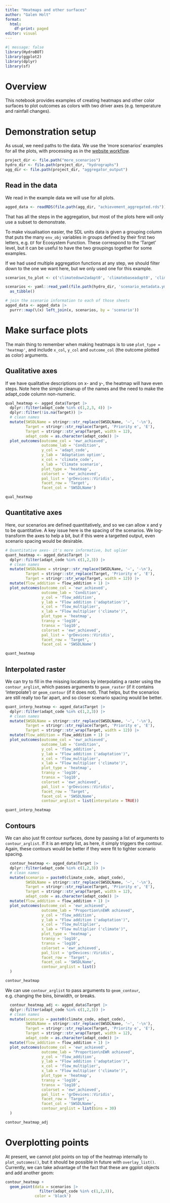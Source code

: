 ```yaml
---
title: "Heatmaps and other surfaces"
author: "Galen Holt"
format:
  html:
    df-print: paged
editor: visual
---
```


```r
#| message: false
library(HydroBOT)
library(ggplot2)
library(dplyr)
library(sf)
```

# Overview

This notebook provides examples of creating heatmaps and other color surfaces to plot outcomes as colors with two driver axes (e.g. temperature and rainfall changes).

# Demonstration setup

As usual, we need paths to the data. We use the 'more scenarios' examples for all the plots, with processing as in the [website workflow](/workflows/run_hydrobot_website.qmd).

```r
project_dir <- file.path("more_scenarios")
hydro_dir <- file.path(project_dir, "hydrographs")
agg_dir <- file.path(project_dir, "aggregator_output")
```

## Read in the data

We read in the example data we will use for all plots.

```r
agged_data <- readRDS(file.path(agg_dir, "achievement_aggregated.rds"))
```

That has all the steps in the aggregation, but most of the plots here will only use a subset to demonstrate.

To make visualisation easier, the SDL units data is given a grouping column that puts the many `env_obj` variables in groups defined by their first two letters, e.g. `EF` for Ecosystem Function. These correspond to the 'Target' level, but it can be useful to have the two groupings together for some examples.

If we had used multiple aggregation functions at any step, we should filter down to the one we want here, but we only used one for this example.

```r
scenarios_to_plot <- c('climatedown2adapt0', 'climatebaseadapt0', 'climateup2adapt0')

scenarios <- yaml::read_yaml(file.path(hydro_dir, 'scenario_metadata.yml')) |> 
  as_tibble()

# join the scenario information to each of those sheets
agged_data <- agged_data |>
  purrr::map(\(x) left_join(x, scenarios, by = 'scenario'))

```

# Make surface plots

The main thing to remember when making heatmaps is to use `plot_type = 'heatmap'`, and include `x_col`, `y_col` and `outcome_col` (the outcome plotted as color) arguments.

## Qualitative axes

If we have qualitative descriptions on x- and y-, the heatmap will have even steps. Note here the simple cleanup of the names and the need to make the adapt_code column non-numeric.

```r
qual_heatmap <- agged_data$Target |>
  dplyr::filter(adapt_code %in% c(1,2,3, 4)) |> 
  dplyr::filter(!is.na(Target)) |> 
  # clean names
  mutate(SWSDLName = stringr::str_replace(SWSDLName, '–', '-\n'),
         Target = stringr::str_replace(Target, 'Priority e', 'E'),
         Target = stringr::str_wrap(Target, width = 12),
         adapt_code = as.character(adapt_code)) |>
  plot_outcomes(outcome_col = 'ewr_achieved',
                outcome_lab = 'Condition',
                y_col = 'adapt_code', 
                y_lab = 'Adaptation option',
                x_col = 'climate_code', 
                x_lab = 'Climate scenario',
                plot_type = 'heatmap',
                colorset = 'ewr_achieved',
                pal_list = 'grDevices::Viridis',
                facet_row = 'Target',
                facet_col = 'SWSDLName')

qual_heatmap
```
## Quantitative axes

Here, our scenarios are defined quantitatively, and so we can allow x and y to be quantitative. A key issue here is the spacing of the scenarios. We log-transform the axes to help a bit, but if this were a targetted output, even scenario spacing would be desirable. 

```r
# Quantitative axes- it's more informative, but uglier
quant_heatmap <- agged_data$Target |>
  dplyr::filter(adapt_code %in% c(1,2,3)) |> 
  # clean names
  mutate(SWSDLName = stringr::str_replace(SWSDLName, '–', '-\n'),
         Target = stringr::str_replace(Target, 'Priority e', 'E'),
         Target = stringr::str_wrap(Target, width = 12)) |>
  mutate(flow_addition = flow_addition + 1) |> 
  plot_outcomes(outcome_col = 'ewr_achieved',
                outcome_lab = 'Condition',
                y_col = 'flow_addition', 
                y_lab = "Flow addition ('adaptation')",
                x_col = 'flow_multiplier', 
                x_lab = "Flow multiplier ('climate')",
                plot_type = 'heatmap',
                transy = 'log10',
                transx = 'log10',
                colorset = 'ewr_achieved',
                pal_list = 'grDevices::Viridis',
                facet_row = 'Target',
                facet_col = 'SWSDLName')

quant_heatmap
```
## Interpolated raster

We can try to fill in the missing locations by interpolating a raster using the `contour_arglist`, which passes arguments to `geom_raster` (if it contains 'interpolate') or `geom_contour` (if it does not). That helps, but the scenarios are still really too far apart, and so closer scenario spacing would be better.

```r
quant_interp_heatmap <- agged_data$Target |>
  dplyr::filter(adapt_code %in% c(1,2,3)) |>
  # clean names
  mutate(SWSDLName = stringr::str_replace(SWSDLName, '–', '-\n'),
         Target = stringr::str_replace(Target, 'Priority e', 'E'),
         Target = stringr::str_wrap(Target, width = 12)) |>
  mutate(flow_addition = flow_addition + 1) |> 
  plot_outcomes(outcome_col = 'ewr_achieved',
                outcome_lab = 'Condition',
                y_col = 'flow_addition', 
                y_lab = "Flow addition ('adaptation')",
                x_col = 'flow_multiplier', 
                x_lab = "Flow multiplier ('climate')",
                plot_type = 'heatmap',
                transy = 'log10',
                transx = 'log10',
                colorset = 'ewr_achieved',
                pal_list = 'grDevices::Viridis',
                facet_row = 'Target',
                facet_col = 'SWSDLName',
                contour_arglist = list(interpolate = TRUE))

quant_interp_heatmap
```

## Contours

We can also just fit contour surfaces, done by passing a list of arguments to `contour_arglist`. If it is an empty list, as here, it simply triggers the contour. Again, these contours would be better if they were fit to tighter scenario spacing.

```r
  contour_heatmap <- agged_data$Target |>
  dplyr::filter(adapt_code %in% c(1,2,3)) |> 
  # clean names
  mutate(scenario = paste0(climate_code, adapt_code), 
         SWSDLName = stringr::str_replace(SWSDLName, '–', '-\n'),
         Target = stringr::str_replace(Target, 'Priority e', 'E'),
         Target = stringr::str_wrap(Target, width = 12),
         adapt_code = as.character(adapt_code)) |>
  mutate(flow_addition = flow_addition + 1) |> 
  plot_outcomes(outcome_col = 'ewr_achieved',
                outcome_lab = "Proportion\nEWR achieved",
                y_col = 'flow_addition', 
                y_lab = "Flow addition ('adaptation')",
                x_col = 'flow_multiplier', 
                x_lab = "Flow multiplier ('climate')",
                plot_type = 'heatmap',
                transy = 'log10',
                transx = 'log10',
                colorset = 'ewr_achieved',
                pal_list = 'grDevices::Viridis',
                facet_row = 'Target',
                facet_col = 'SWSDLName',
                contour_arglist = list()
  )

contour_heatmap
```

We can use `contour_arglist` to pass arguments to `geom_contour`, e.g. changing the bins, binwidth, or breaks.

```r
  contour_heatmap_adj <- agged_data$Target |>
  dplyr::filter(adapt_code %in% c(1,2,3)) |> 
  # clean names
  mutate(scenario = paste0(climate_code, adapt_code), 
         SWSDLName = stringr::str_replace(SWSDLName, '–', '-\n'),
         Target = stringr::str_replace(Target, 'Priority e', 'E'),
         Target = stringr::str_wrap(Target, width = 12),
         adapt_code = as.character(adapt_code)) |>
  mutate(flow_addition = flow_addition + 1) |> 
  plot_outcomes(outcome_col = 'ewr_achieved',
                outcome_lab = "Proportion\nEWR achieved",
                y_col = 'flow_addition', 
                y_lab = "Flow addition ('adaptation')",
                x_col = 'flow_multiplier', 
                x_lab = "Flow multiplier ('climate')",
                plot_type = 'heatmap',
                transy = 'log10',
                transx = 'log10',
                colorset = 'ewr_achieved',
                pal_list = 'grDevices::Viridis',
                facet_row = 'Target',
                facet_col = 'SWSDLName',
                contour_arglist = list(bins = 30)
  )

contour_heatmap_adj
```

# Overplotting points

At present, we cannot plot points on top of the heatmap internally to `plot_outcomes()`, but it should be possible in future with `overlay_list()`. Currently, we can take advantage of the fact that these are ggplot objects and add another geom:

```r
contour_heatmap +
  geom_point(data = scenarios |> 
               filter(adapt_code %in% c(1,2,3)),
             color = 'black')
```
